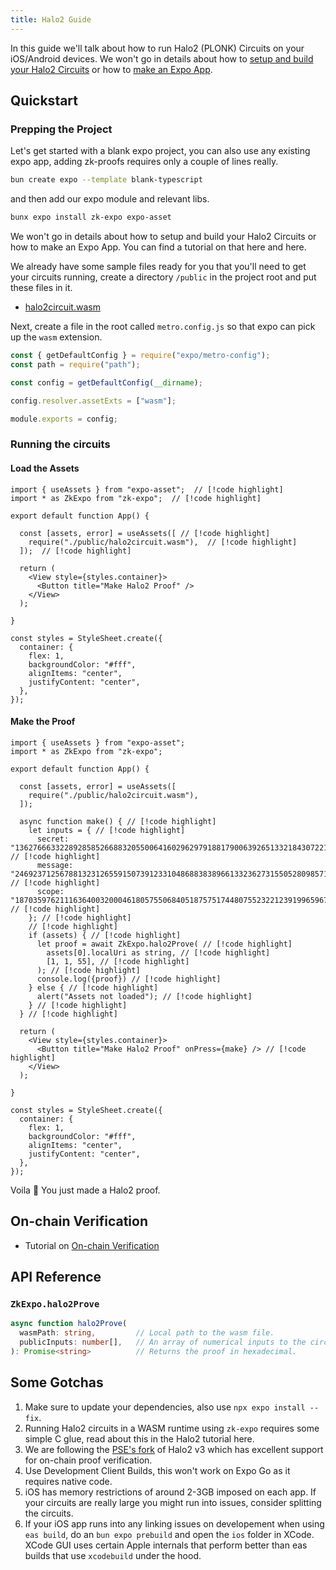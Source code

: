 ```yaml
---
title: Halo2 Guide
---
```


In this guide we'll talk about how to run Halo2 (PLONK) Circuits on your iOS/Android devices.
We won't go in details about how to [setup and build your Halo2 Circuits](/tutorials/halo2) or how to [make an Expo App](https://docs.expo.dev/tutorials/create-your-first-app/).

## Quickstart

### Prepping the Project

Let's get started with a blank expo project, you can also use any existing expo app, adding zk-proofs requires only a couple of lines really.
```bash
bun create expo --template blank-typescript
```

and then add our expo module and relevant libs.
```bash
bunx expo install zk-expo expo-asset
```

We won't go in details about how to setup and build your Halo2 Circuits or how to make an Expo App. You can find a tutorial on that here and here.

We already have some sample files ready for you that you'll need to get your circuits running, create a directory `/public` in the project root and put these files in it.
- [halo2circuit.wasm](/)

Next, create a file in the root called `metro.config.js` so that expo can pick up the `wasm` extension.

```js {6} title="metro.config.js"
const { getDefaultConfig } = require("expo/metro-config");
const path = require("path");

const config = getDefaultConfig(__dirname);

config.resolver.assetExts = ["wasm"];

module.exports = config;
```


### Running the circuits

<Steps>

<Step>

#### Load the Assets

```tsx {1-2,6-8} title="App.tsx"
import { useAssets } from "expo-asset";  // [!code highlight]
import * as ZkExpo from "zk-expo";  // [!code highlight]

export default function App() {

  const [assets, error] = useAssets([ // [!code highlight]
    require("./public/halo2circuit.wasm"),  // [!code highlight]
  ]);  // [!code highlight]

  return (
    <View style={styles.container}>
      <Button title="Make Halo2 Proof" />
    </View>
  );

}

const styles = StyleSheet.create({
  container: {
    flex: 1,
    backgroundColor: "#fff",
    alignItems: "center",
    justifyContent: "center",
  },
});
```

</Step>

<Step>

#### Make the Proof

```tsx {10-29, 33} title="App.tsx"
import { useAssets } from "expo-asset";
import * as ZkExpo from "zk-expo";

export default function App() {

  const [assets, error] = useAssets([
    require("./public/halo2circuit.wasm"),
  ]);

  async function make() { // [!code highlight]
    let inputs = { // [!code highlight]
      secret: "1362766633228928585266883205500641602962979188179006392651332184307221268928", // [!code highlight]
      message: "246923712567881323126559150739123310486883838966133236273155052809857112023", // [!code highlight]
      scope: "187035976211163640032000461805755068405187575174480755232212391996596767257", // [!code highlight]
    }; // [!code highlight]
    // [!code highlight]
    if (assets) { // [!code highlight]
      let proof = await ZkExpo.halo2Prove( // [!code highlight]
        assets[0].localUri as string, // [!code highlight]
        [1, 1, 55], // [!code highlight]
      ); // [!code highlight]
      console.log({proof}) // [!code highlight]
    } else { // [!code highlight]
      alert("Assets not loaded"); // [!code highlight]
    } // [!code highlight]
  } // [!code highlight]

  return (
    <View style={styles.container}>
      <Button title="Make Halo2 Proof" onPress={make} /> // [!code highlight]
    </View>
  );

}

const styles = StyleSheet.create({
  container: {
    flex: 1,
    backgroundColor: "#fff",
    alignItems: "center",
    justifyContent: "center",
  },
});
```

Voila 🥳 You just made a Halo2 proof.

</Step>

</Steps>

## On-chain Verification

- Tutorial on [On-chain Verification](/tutorials/on-chain-verification)

## API Reference

### `ZkExpo.halo2Prove`

```ts
async function halo2Prove(
  wasmPath: string,         // Local path to the wasm file.
  publicInputs: number[],   // An array of numerical inputs to the circuit.
): Promise<string>          // Returns the proof in hexadecimal.
```

## Some Gotchas
1. Make sure to update your dependencies, also use `npx expo install --fix`.
1. Running Halo2 circuits in a WASM runtime using `zk-expo` requires some simple C glue, read about this in the Halo2 tutorial here.
2. We are following the [PSE's fork](https://github.com/privacy-scaling-explorations/halo2) of Halo2 v3 which has excellent support for on-chain proof verification.
3. Use Development Client Builds, this won't work on Expo Go as it requires native code.
4. iOS has memory restrictions of around 2-3GB imposed on each app. If your circuits are really large you might run into issues, consider splitting the circuits.
5. If your iOS app runs into any linking issues on developement when using `eas build`, do an `bun expo prebuild` and open the `ios` folder in XCode. XCode GUI uses certain Apple internals that perform better than eas builds that use `xcodebuild` under the hood.
